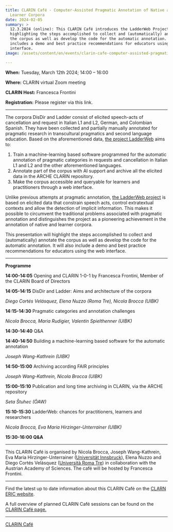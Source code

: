 ```yaml
---
title: CLARIN Café - Computer-Assisted Pragmatic Annotation of Native and
  Learner Corpora
date: 2024-02-05
summary: >
  12.3.2024 (online): This CLARIN Café introduces the LadderWeb Project,
  highlighting the steps accomplished to collect and (automatically) annotate
  the corpus as well as develop the code for the automatic annotation. It also
  includes a demo and best practice recommendations for educators using the web
  interface.
image: /assets/content/en/events/clarin-cafe-computer-assisted-pragmatic-annotation-of-native-and-learner-corpora/image.png

---
```


**When:** Tuesday, March 12th 2024; 14:00 – 16:00

**Where:** CLARIN virtual Zoom meeting

**CLARIN Host:** Francesca Frontini

**Registration:** Please register via this link.

***

The corpora DisDir and Ladder consist of elicited speech-acts of cancellation and request in Italian L1 and L2, German, and Colombian Spanish. They have been collected and partially manually annotated for pragmatic research in transcultural pragmatics and second language education. Based on the aforementioned data, [the project LadderWeb](/projects/ladderweb-pragmatically-annotated-web-based-corpus-query-interface-requests-and-cancellations/) aims to:

1. Train a machine-learning based software programmed for the automatic annotation of pragmatic categories in requests and cancellation in Italian L1 and L2 and the other aforementioned languages.
2. Annotate part of the corpus with AI support and archive all the elicited data in the ARCHE CLARIN repository.
3. Make the corpus accessible and queryable for learners and practitioners through a web interface.

Unlike previous attempts at pragmatic annotation, [the LadderWeb project](/projects/ladderweb-pragmatically-annotated-web-based-corpus-query-interface-requests-and-cancellations/) is based on elicited data that constrain speech acts, control extratextual contexts and allow the detection of implicit information. This makes it possible to circumvent the traditional problems associated with pragmatic annotation and distinguishes the project as a pioneering achievement in the annotation of native and learner corpora.

This presentation will highlight the steps accomplished to collect and (automatically) annotate the corpus as well as develop the code for the automatic annotation. It will also include a demo and best practice recommendations for educators using the web interface.

***

**Programme**

**14:00-14:05** Opening and CLARIN 1-0-1 by Francesca Frontini, Member of the CLARIN Board of Directors

**14:05-14:15** DisDir and Ladder: Aims and architecture of the corpora

*Diego Cortés Velásquez, Elena Nuzzo (Roma Tre), Nicola Brocca (UIBK)*

**14:15-14:30** Pragmatic categories and annotation challenges

*Nicola Brocca, Maria Rudigier, Valentin Spielthenner (UIBK)*

**14:30-14:40** Q\&A

**14:40-14:50** Building a machine-learning based software for the automatic annotation

*Joseph Wang-Kathrein (UIBK)*

**14:50-15:00** Archiving according FAIR principles

*Joseph Wang-Kathrein, Nicola Brocca (UIBK)*

**15:00-15:10** Publication and long time archiving in CLARIN, via the ARCHE repository

*Seta Štuhec (ÖAW)*

**15:10-15:30** LadderWeb: chances for practitioners, learners and researchers

*Nicola Brocca, Eva Maria Hirzinger-Unterrainer (UIBK)*

**15:30-16:00 Q\&A**

***

This CLARIN Café is organised by Nicola Brocca, Joseph Wang-Kathrein, Eva Maria Hirzinger-Unterrainer ([Universität Innsbruck](https://www.uibk.ac.at/en/)), Elena Nuzzo and Diego Cortés Velásquez ([Università Roma Tre](https://www.uniroma3.it/)) in collaboration with the Austrian Academy of Sciences. The café will be hosted by Francesca Frontini.

***

Find the latest up to date information about this CLARIN Café on the [CLARN ERIC website](https://www.clarin.eu/event/2024/clarin-cafe-computer-assisted-pragmatic-annotation-native-and-learner-corpora).

A full overview of planned CLARIN Café sessions can be found on the [CLARIN Café page.](https://www.clarin.eu/content/clarin-cafe)

***

[CLARIN Café](https://www.clarin.eu/event/2024/clarin-cafe-computer-assisted-pragmatic-annotation-native-and-learner-corpora)

